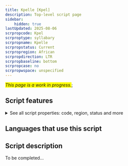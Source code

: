 ```yaml
---
title: Kpelle [Kpel]
description: Top-level script page
sidebar:
    hidden: true
lastUpdated: 2025-08-06
scrpropcode: Kpel
scrproptype: syllabary
scrpropname: Kpelle
scrpropstatus: Current
scrpropregion: African
scrpropdirection: LTR
scrpropbaseline: bottom
scrpropcase: no
scrpropwspace: unspecified
---
```


<span style='background-color:yellow'>_This page is a work in progress._</span>;


## Script features

<details>
<summary> See all script properties: code, region, status and more</summary>
<ScriptInfo />
</details>

## Languages that use this script

<WsList script='Kpel' wsMax='5' />

## Script description

To be completed...

